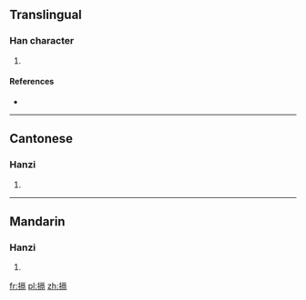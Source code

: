 ==Translingual==

===Han character===
{{Han char|rn=64|rad=手|as=10|sn=13|four=51027|canj=QMRB|ids=⿰扌鬲}}

# {{defn|Han|sort=手10}}

====References====
* {{Han ref|kx=0448.250|dkj=12528|dj=0799.160|hdz=31930.040|uh=6439|ud=25657|bh=DDA6|bd=56742}}

----

==Cantonese==

===Hanzi===
{{yue-hanzi|jyut=[[aak1]], [[ngak1]]|y=aak1, ngak1}}

# {{defn|lang=yue|sort=手10}}

----

==Mandarin==

===Hanzi===
{{cmn-hanzi|pin=[[è]] ([[e4]])|wg=o<sup>4</sup>}}

# {{defn|lang=cmn|sort=手10}}

[[fr:搹]]
[[pl:搹]]
[[zh:搹]]